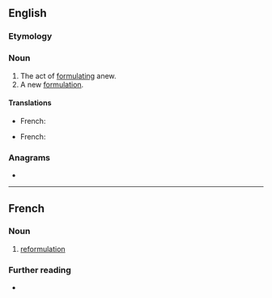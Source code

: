 ==English==

===Etymology===
{{prefix|en|re|formulation}}

===Noun===
{{en-noun|~}}

# The act of [[formulating]] anew.
# A new [[formulation]].

====Translations====
{{trans-top|formulating anew}}
* French: {{t+|fr|reformulation|f}}
{{trans-mid}}
{{trans-bottom}}

{{trans-top|new formulation}}
* French: {{t+|fr|reformulation|f}}
{{trans-mid}}
{{trans-bottom}}

===Anagrams===
* {{anagrams|en|formation rule}}

----

==French==

===Noun===
{{fr-noun|f}}

# [[#English|reformulation]]

===Further reading===
* {{R:TLFi}}
